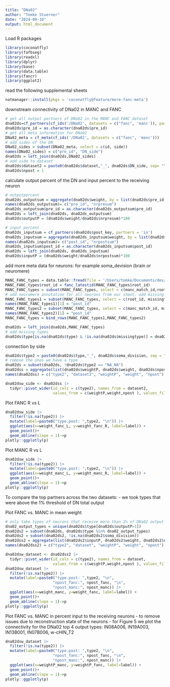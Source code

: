 ```yaml
---
title: "DNa02"
author: "Tomke Stuerner"
date: "2024-09-10"
output: html_document
---
```


Load R packages
```r
library(coconatfly)
library(fafbseg)
library(readxl)
library(dplyr)
library(base)
library(data.table)
library(fancr)
library(ggplot2)
```

read the following supplemental sheets 
```r
natmanager::install(pkgs = 'coconatfly@feature/more-fanc-meta')
```
downstream connectivity of DNa02 in MANC and FANC
```r
# get all output partners of DNa02 in the MANC and FANC dataset
dna02ds=cf_partners(cf_ids('/DNa02', datasets = c("fanc", 'manc')), partners = 'out')
dna02ds$pre_id = as.character(dna02ds$pre_id)
# get all meta information for DNa02
DNa02_meta = cf_meta(cf_ids('/DNa02', datasets = c("fanc", 'manc')))
# add sides of the DN
DNa02_sides = subset(DNa02_meta, select = c(id, side))
names(DNa02_sides) = c("pre_id", "DN_side")
dna02ds = left_join(dna02ds,DNa02_sides)
# add side to dataset
dna02ds$dataset2 = paste0(dna02ds$dataset,"_", dna02ds$DN_side, sep= "")
dna02ds$npost = 1
```
calculate output percent of the DN and input percent to the receiving neuron
```r
# outputpercent
dna02ds_outputsum = aggregate(dna02ds$weight, by = list(dna02ds$pre_id), FUN = sum)
names(dna02ds_outputsum)= c("pre_id", "nrpresum")
dna02ds_outputsum$pre_id = as.character(dna02ds_outputsum$pre_id)
dna02ds = left_join(dna02ds, dna02ds_outputsum)
dna02ds$outputP = (dna02ds$weight/dna02ds$nrpresum)*100 

# input percent
dna02ds_inputsum = cf_partners(dna02ds$post_key, partners = 'in')
dna02ds_inputsum = aggregate(dna02ds_inputsum$weight, by = list(dna02ds_inputsum$post_id), FUN = sum)
names(dna02ds_inputsum)= c("post_id", "nrpostsum")
dna02ds_inputsum$post_id = as.character(dna02ds_inputsum$post_id)
dna02ds = left_join(dna02ds, dna02ds_inputsum)
dna02ds$inputP = (dna02ds$weight/dna02ds$nrpostsum)*100 
```
add more meta data for neurons: for example soma_devision (brain or neuromere)
```r
MANC_FANC_types = data.table::fread(file = '/Users/tomke/Documents/dev/2023neckconnective/Supplemental_files/Supplemental_file13_other_MANC_FANC_matching.tsv')
MANC_FANC_types$root_id = fanc_latestid(MANC_FANC_types$root_id)
MANC_FANC_types = subset(MANC_FANC_types, select = c(manc_match_id,root_id, type, side, soma_division))
# add neuromere annotation for all neurons from our sheet, add missing types
MANC_FANC_types1 = subset(MANC_FANC_types, select = c(root_id, missingtype, soma_division))
names(MANC_FANC_types1)[1] = "post_id"
MANC_FANC_types2 = subset(MANC_FANC_types, select = c(manc_match_id, missingtype,soma_division))
names(MANC_FANC_types2)[1] = "post_id"
MANC_FANC_types = bind_rows(MANC_FANC_types1,MANC_FANC_types2)

dna02ds = left_join(dna02ds,MANC_FANC_types)
# add missing types
dna02ds$type[is.na(dna02ds$type) & !is.na(dna02ds$missingtype)] = dna02ds$missingtype[is.na(dna02ds$type) & !is.na(dna02ds$missingtype)] 
```

connection by side 
```r
dna02ds$type2 = paste0(dna02ds$type,"_", dna02ds$soma_division, sep = "")
# remove the ones we have a type
dna02ds = subset(dna02ds, !dna02ds$type2 == "NA_NA")
dna02dss = aggregate(list(dna02ds$weightP, dna02ds$weight, dna02ds$npost), by = list(dna02ds$type2, dna02ds$dataset2), FUN = mean)
names(dna02dss) = c("type2", "dataset2", "weightP", "weight", "npost")

dna02dsw_side <- dna02dss |> 
  tidyr::pivot_wider(id_cols = c(type2), names_from = dataset2, 
                     values_from = c(weightP,weight,npost ), values_fill = 0)
```

Plot FANC R vs L
```r
dna02dsw_side |> 
  filter(!is.na(type2)) |> 
  mutate(label=paste0("type.post: ",type2, "\n")) |> 
  ggplot(aes(x=weight_fanc_L, y=weight_fanc_R, label=label)) + 
  geom_point()+
  geom_abline(slope = 1)->p
plotly::ggplotly(p)
```
Plot MANC R vs L
```r
dna02dsw_side |> 
  filter(!is.na(type2)) |> 
  mutate(label=paste0("type.post: ",type2, "\n")) |> 
  ggplot(aes(x=weight_manc_L, y=weight_manc_R, label=label)) + 
  geom_point()+
  geom_abline(slope = 1)->p
plotly::ggplotly(p)
```
To compare the top partners across the two datasets:
- we took types that were above the 1% threshold of DN total output

Plot FANC vs. MANC in mean weight
```r
# only take types of neurons that receive more than 1% of DNa02 output  
dna02_output_types = unique(dna02ds$type[dna02ds$outputP>1])
dna02ds2 = subset(dna02ds, dna02ds$type %in% dna02_output_types)
dna02ds2 = subset(dna02ds2, !is.na(dna02ds2$soma_division))
dna02dss2 = aggregate(list(dna02ds2$inputP, dna02ds2$weight, dna02ds2$npost), by = list(dna02ds2$type2, dna02ds2$dataset), FUN = mean)
names(dna02dss2) = c("type2", "dataset", "weightP", "weight", "npost")

dna02dsw_dataset <- dna02dss2 |> 
  tidyr::pivot_wider(id_cols = c(type2), names_from = dataset, 
                     values_from = c(weightP,weight,npost ), values_fill = 0)
dna02dsw_dataset |> 
  filter(!is.na(type2)) |> 
  mutate(label=paste0("type.post: ",type2, "\n", 
                     "npost_fanc:", npost_fanc, "\n",
                     "npost_manc:", npost_manc)) |> 
  ggplot(aes(x=weight_manc, y=weight_fanc, label=label)) + 
  geom_point()+
  geom_abline(slope = 1)->p
plotly::ggplotly(p)
```
Plot FANC vs. MANC in percent input to the receiving neurons
- to remove issues due to reconstruction state of the neurons
- for Figure 5 we plot the connectivity for the DNa02 top 4 output types: IN08A006, IN19A003, IN13B001, IN07B006, w-cHIN_T2

```r
dna02dsw_dataset |> 
  filter(!is.na(type2)) |> 
  mutate(label=paste0("type.post: ",type2, "\n", 
                     "npost_fanc:", npost_fanc, "\n",
                     "npost_manc:", npost_manc)) |> 
  ggplot(aes(x=weightP_manc, y=weightP_fanc, label=label)) + 
  geom_point()+
  geom_abline(slope = 1)->p
plotly::ggplotly(p)
```
